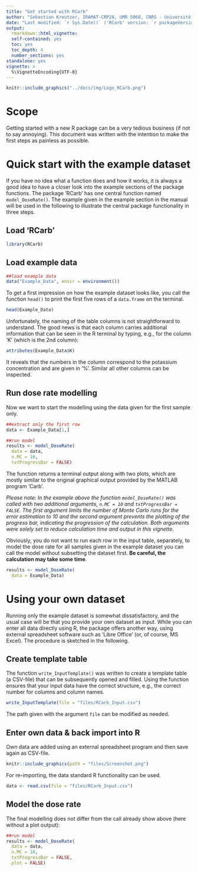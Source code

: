 ```yaml
---
title: "Get started with RCarb"
author: "Sebastian Kreutzer, IRAMAT-CRP2A, UMR 5060, CNRS - Université Bordeaux Montagine (France) & <br> Barbara Mauz, Department of Geography and Geology, University of Salzburg, Salzburg (Austria)"
date: "Last modified: `r Sys.Date()` ('RCarb' version: `r packageVersion('RCarb')`)"
output: 
  rmarkdown::html_vignette:
  self-contained: yes
  toc: yes
  toc_depth: 4
  number_sections: yes
standalone: yes
vignette: >
  %\VignetteEncoding{UTF-8}
---
```


```r
knitr::include_graphics("../docs/img/Logo_RCarb.png")
```

# Scope

Getting started with a new R package can be a very tedious business (if not to say annoying). 
This document was written with the intention to make the first steps as painless as possible. 

# Quick start with the example dataset

If you have no idea what a function does and how it works, it is always a good idea to have a 
closer look into the example sections of the package functions. The package 'RCarb' has 
one central function named `model_DoseRate()`. The example given in the example section in 
the manual will be used in the following to illustrate the central package functionality in three steps.

## Load 'RCarb'
```r
library(RCarb)
```

## Load example data

```r
##load example data
data("Example_Data", envir = environment())
```

To get a first impression on how the example dataset looks like, you call the function `head()` to
print the first five rows of a `data.frame` on the terminal.

```r
head(Example_Data)
```

Unfortunately, the naming of the table columns is not straightforward to understand. The good news 
is that each column carries additional information that can be seen in the R terminal by 
typing, e.g., for the column 'K' (which is the 2nd column):

```r
attributes(Example_Data$K)
```

It reveals that the numbers in the column correspond to the potassium concentration and are
given in '%'. Similar all other columns can be inspected.

## Run dose rate modelling

Now we want to start the modelling using the data given for the first sample only.

```r
##extract only the first row 
data <- Example_Data[1,]

##run model 
results <- model_DoseRate(
  data = data,
  n.MC = 10, 
  txtProgressBar = FALSE)
```

The function returns a terminal output along with two plots, which are mostly similar to the
original graphical output provided by the MATLAB program 'Carb'. 

*Please note: In the example above the function `model_DoseRate()` was called with two additional 
arguments, `n.MC = 10` and `txtProgressBar = FALSE`. The first argument limits the number of Monte Carlo runs
for the error estimation to 10 and the second argument prevents the plotting of the progress bar, 
indicating the progression of the calculation. Both arguments were solely set to reduce calculation 
time and output in this vignette.*

Obviously, you do not want to run each row in the input table, separately, to model the dose rate
for all samples given in the example dataset you can call the model without subsetting the dataset first.
**Be careful, the calculation may take some time**.

```r
results <- model_DoseRate(
  data = Example_Data)
```

# Using your own dataset

Running only the example dataset is somewhat dissatisfactory, and the usual case will be that
you provide your own dataset as input. While you can enter all data directly using R, the package
offers another way, using external spreadsheet software such as 'Libre Office' (or, of course, MS Excel).
The procedure is sketched in the following. 

## Create template table

The function `write_InputTemplate()` was written to create a template table (a CSV-file) that 
can be subsequently opened and filled. Using the function ensures that your input data have the 
correct structure, e.g., the correct number for columns and column names. 

```r
write_InputTemplate(file = "files/RCarb_Input.csv")
```

The path given with the argument `file` can be modified as needed.

## Enter own data & back import into R

Own data are added using an external spreadsheet program and then save again as CSV-file. 

```r
knitr::include_graphics(path = "files/Screenshot.png")
```

For re-importing, the data standard R functionality can be used. 

```r
data <- read.csv(file = "files/RCarb_Input.csv")
```

## Model the dose rate

The final modelling does not differ from the call already show above (here without a plot output):

```r
##run model 
results <- model_DoseRate(
  data = data,
  n.MC = 10, 
  txtProgressBar = FALSE, 
  plot = FALSE)
```

